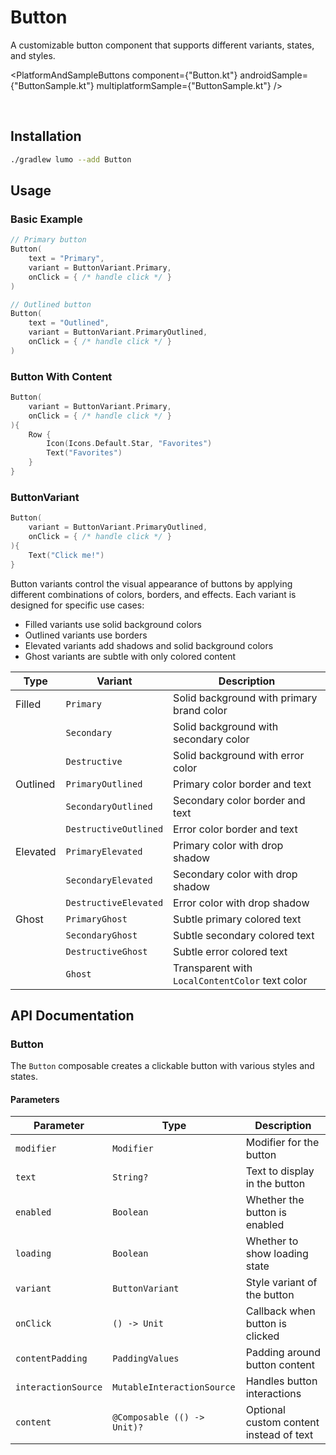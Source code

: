 
# Button

A customizable button component that supports different variants, states, and styles.

<PlatformAndSampleButtons
  component={"Button.kt"}
  androidSample={"ButtonSample.kt"}
  multiplatformSample={"ButtonSample.kt"}
/>

<ComponentVideo componentName="button" />

<br />

## Installation

```bash copy
./gradlew lumo --add Button
```

## Usage

### Basic Example

```kotlin copy
// Primary button
Button(
    text = "Primary",
    variant = ButtonVariant.Primary,
    onClick = { /* handle click */ }
)

// Outlined button
Button(
    text = "Outlined",
    variant = ButtonVariant.PrimaryOutlined,
    onClick = { /* handle click */ }
)

```

### Button With Content

```kotlin copy
Button(
    variant = ButtonVariant.Primary,
    onClick = { /* handle click */ }
){
    Row {
        Icon(Icons.Default.Star, "Favorites")
        Text("Favorites")
    }
}
```

### ButtonVariant

```kotlin {2} copy
Button(
    variant = ButtonVariant.PrimaryOutlined,
    onClick = { /* handle click */ }
){
    Text("Click me!")
}
```

Button variants control the visual appearance of buttons by applying different combinations of colors, borders, and effects. Each variant is designed for specific use cases:

- Filled variants use solid background colors
- Outlined variants use borders
- Elevated variants add shadows and solid background colors
- Ghost variants are subtle with only colored content

| Type     | Variant               | Description                                     |
| -------- | --------------------- | ----------------------------------------------- |
| Filled   | `Primary`             | Solid background with primary brand color       |
|          | `Secondary`           | Solid background with secondary color           |
|          | `Destructive`         | Solid background with error color               |
| Outlined | `PrimaryOutlined`     | Primary color border and text                   |
|          | `SecondaryOutlined`   | Secondary color border and text                 |
|          | `DestructiveOutlined` | Error color border and text                     |
| Elevated | `PrimaryElevated`     | Primary color with drop shadow                  |
|          | `SecondaryElevated`   | Secondary color with drop shadow                |
|          | `DestructiveElevated` | Error color with drop shadow                    |
| Ghost    | `PrimaryGhost`        | Subtle primary colored text                     |
|          | `SecondaryGhost`      | Subtle secondary colored text                   |
|          | `DestructiveGhost`    | Subtle error colored text                       |
|          | `Ghost`               | Transparent with `LocalContentColor` text color |

## API Documentation

### Button

The `Button` composable creates a clickable button with various styles and states.

#### Parameters

| Parameter           | Type                        | Description                             |
| ------------------- | --------------------------- | --------------------------------------- |
| `modifier`          | `Modifier`                  | Modifier for the button                 |
| `text`              | `String?`                   | Text to display in the button           |
| `enabled`           | `Boolean`                   | Whether the button is enabled           |
| `loading`           | `Boolean`                   | Whether to show loading state           |
| `variant`           | `ButtonVariant`             | Style variant of the button             |
| `onClick`           | `() -> Unit`                | Callback when button is clicked         |
| `contentPadding`    | `PaddingValues`             | Padding around button content           |
| `interactionSource` | `MutableInteractionSource`  | Handles button interactions             |
| `content`           | `@Composable (() -> Unit)?` | Optional custom content instead of text |
